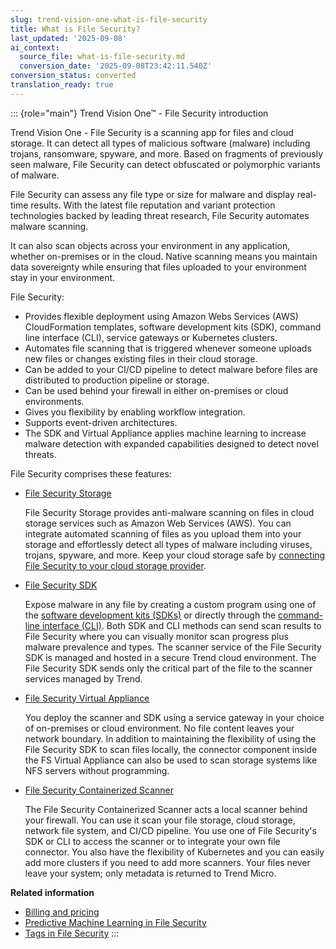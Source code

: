 ```yaml
---
slug: trend-vision-one-what-is-file-security
title: What is File Security?
last_updated: '2025-09-08'
ai_context:
  source_file: what-is-file-security.md
  conversion_date: '2025-09-08T23:42:11.540Z'
conversion_status: converted
translation_ready: true
---
```


::: {role="main"}
Trend Vision One™ - File Security introduction

Trend Vision One - File Security is a scanning app for files and cloud storage. It can detect all types of malicious software (malware) including trojans, ransomware, spyware, and more. Based on fragments of previously seen malware, File Security can detect obfuscated or polymorphic variants of malware.

File Security can assess any file type or size for malware and display real-time results. With the latest file reputation and variant protection technologies backed by leading threat research, File Security automates malware scanning.

It can also scan objects across your environment in any application, whether on-premises or in the cloud. Native scanning means you maintain data sovereignty while ensuring that files uploaded to your environment stay in your environment.

File Security:

- Provides flexible deployment using Amazon Webs Services (AWS) CloudFormation templates, software development kits (SDK), command line interface (CLI), service gateways or Kubernetes clusters.
- Automates file scanning that is triggered whenever someone uploads new files or changes existing files in their cloud storage.
- Can be added to your CI/CD pipeline to detect malware before files are distributed to production pipeline or storage.
- Can be used behind your firewall in either on-premises or cloud environments.
- Gives you flexibility by enabling workflow integration.
- Supports event-driven architectures.
- The SDK and Virtual Appliance applies machine learning to increase malware detection with expanded capabilities designed to detect novel threats.

File Security comprises these features:

- [File Security Storage](cloud-storage-scanning.mdx)

  File Security Storage provides anti-malware scanning on files in cloud storage services such as Amazon Web Services (AWS). You can integrate automated scanning of files as you upload them into your storage and effortlessly detect all types of malware including viruses, trojans, spyware, and more. Keep your cloud storage safe by [connecting File Security to your cloud storage provider](cloud-storage-scanning.mdx).

- [File Security SDK](sdk-or-cli-scanning.mdx)

  Expose malware in any file by creating a custom program using one of the [software development kits (SDKs)](sdk-or-cli-scanning.mdx) or directly through the [command-line interface (CLI)](deploying-cli.mdx). Both SDK and CLI methods can send scan results to File Security where you can visually monitor scan progress plus malware prevalence and types. The scanner service of the File Security SDK is managed and hosted in a secure Trend cloud environment. The File Security SDK sends only the critical part of the file to the scanner services managed by Trend.

- [File Security Virtual Appliance](file-security-virtual-appliance.mdx)

  You deploy the scanner and SDK using a service gateway in your choice of on-premises or cloud environment. No file content leaves your network boundary. In addition to maintaining the flexibility of using the File Security SDK to scan files locally, the connector component inside the FS Virtual Appliance can also be used to scan storage systems like NFS servers without programming.

- [File Security Containerized Scanner](file-security-containerized-scanner.mdx)

  The File Security Containerized Scanner acts a local scanner behind your firewall. You can use it scan your file storage, cloud storage, network file system, and CI/CD pipeline. You use one of File Security's SDK or CLI to access the scanner or to integrate your own file connector. You also have the flexibility of Kubernetes and you can easily add more clusters if you need to add more scanners. Your files never leave your system; only metadata is returned to Trend Micro.

**Related information**

- [Billing and pricing](fs-billing-pricing.mdx)
- [Predictive Machine Learning in File Security](pml-file-security-sdk.mdx)
- [Tags in File Security](tags-file-security.mdx)
:::
